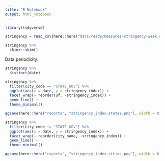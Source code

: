 ```yaml
---
title: "R Notebook"
output: html_notebook
---
```


```r
library(tidyverse)
```

```r
stringency = read_csv(here::here("data/ready/measures-stringency-week.csv"))
```

```r
stringency %>% 
  skimr::skim()  
```

Data periodicity:

```r
stringency %>% 
  distinct(date)
```

```r
stringency %>% 
  filter(city_code == "STATE_GOV") %>% 
  ggplot(aes(x = date, y = stringency_index)) + 
  facet_wrap(~ reorder(uf, -stringency_index)) + 
  geom_line() + 
  theme_minimal()

ggsave(here::here("reports", "stringency_index-states.png"), width = 8, height = 6)
```

```r
stringency %>% 
  filter(city_code != "STATE_GOV") %>% 
  ggplot(aes(x = date, y = stringency_index)) + 
  facet_wrap(~ reorder(city_name, -stringency_index)) + 
  geom_line() + 
  theme_minimal()

ggsave(here::here("reports", "stringency_index-cities.png"), width = 6, height = 6)
```

